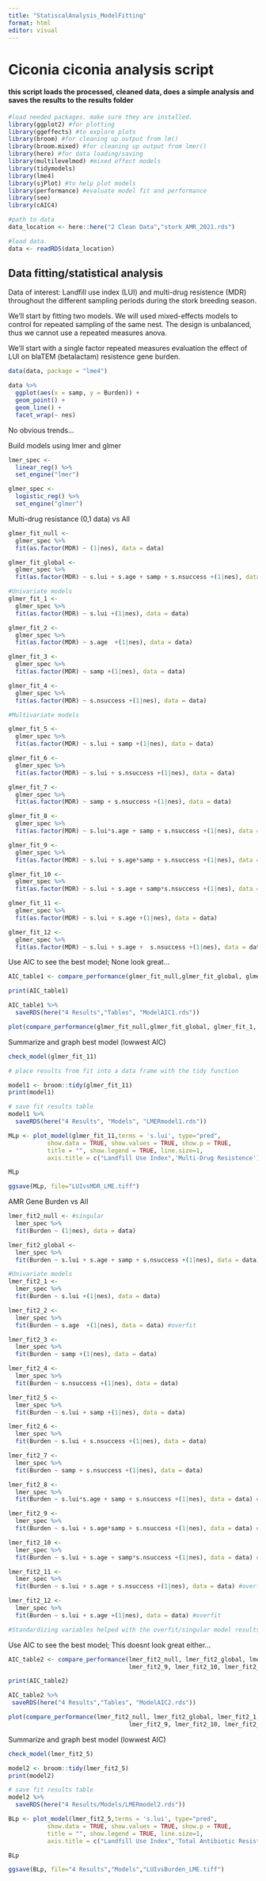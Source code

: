 ```yaml
---
title: "StatiscalAnalysis_ModelFitting"
format: html
editor: visual
---
```


# Ciconia ciconia analysis script

#### this script loads the processed, cleaned data, does a simple analysis and saves the results to the results folder

```r
#load needed packages. make sure they are installed.
library(ggplot2) #for plotting
library(ggeffects) #to explore plots  
library(broom) #for cleaning up output from lm()
library(broom.mixed) #for cleaning up output from lmer()
library(here) #for data loading/saving
library(multilevelmod) #mixed effect models
library(tidymodels)
library(lme4)
library(sjPlot) #to help plot models
library(performance) #evaluate model fit and performance
library(see)
library(cAIC4)

#path to data
data_location <- here::here("2 Clean Data","stork_AMR_2021.rds")

#load data. 
data <- readRDS(data_location)
```

## Data fitting/statistical analysis

Data of interest: Landfill use index (LUI) and multi-drug resistence (MDR) throughout the different sampling periods during the stork breeding season.

We'll start by fitting two models. We will used mixed-effects models to control for repeated sampling of the same nest. The design is unbalanced, thus we cannot use a repeated measures anova.

We'll start with a single factor repeated measures evaluation the effect of LUI on blaTEM (betalactam) resistence gene burden.

```r
data(data, package = "lme4")

data %>% 
  ggplot(aes(x = samp, y = Burden)) + 
  geom_point() + 
  geom_line() +
  facet_wrap(~ nes) 
```

No obvious trends...

Build models using lmer and glmer

```r
lmer_spec <- 
  linear_reg() %>% 
  set_engine("lmer")

glmer_spec <- 
  logistic_reg() %>% 
  set_engine("glmer")

```

Multi-drug resistance (0,1 data) vs All

```r
glmer_fit_null <- 
  glmer_spec %>% 
  fit(as.factor(MDR) ~ (1|nes), data = data)

glmer_fit_global <- 
  glmer_spec %>% 
  fit(as.factor(MDR) ~ s.lui + s.age + samp + s.nsuccess +(1|nes), data = data)

#Univariate models
glmer_fit_1 <- 
  glmer_spec %>% 
  fit(as.factor(MDR) ~ s.lui +(1|nes), data = data)

glmer_fit_2 <- 
  glmer_spec %>% 
  fit(as.factor(MDR) ~ s.age  +(1|nes), data = data)

glmer_fit_3 <- 
  glmer_spec %>% 
  fit(as.factor(MDR) ~ samp +(1|nes), data = data)

glmer_fit_4 <- 
  glmer_spec %>% 
  fit(as.factor(MDR) ~ s.nsuccess +(1|nes), data = data)

#Multivariate models

glmer_fit_5 <- 
  glmer_spec %>% 
  fit(as.factor(MDR) ~ s.lui + samp +(1|nes), data = data)

glmer_fit_6 <- 
  glmer_spec %>% 
  fit(as.factor(MDR) ~ s.lui + s.nsuccess +(1|nes), data = data)

glmer_fit_7 <- 
  glmer_spec %>% 
  fit(as.factor(MDR) ~ samp + s.nsuccess +(1|nes), data = data)

glmer_fit_8 <- 
  glmer_spec %>% 
  fit(as.factor(MDR) ~ s.lui*s.age + samp + s.nsuccess +(1|nes), data = data)

glmer_fit_9 <- 
  glmer_spec %>% 
  fit(as.factor(MDR) ~ s.lui + s.age*samp + s.nsuccess +(1|nes), data = data)

glmer_fit_10 <- 
  glmer_spec %>% 
  fit(as.factor(MDR) ~ s.lui + s.age + samp*s.nsuccess +(1|nes), data = data)

glmer_fit_11 <- 
  glmer_spec %>% 
  fit(as.factor(MDR) ~ s.lui + s.age +(1|nes), data = data)

glmer_fit_12 <- 
  glmer_spec %>% 
  fit(as.factor(MDR) ~ s.lui + s.age +  s.nsuccess +(1|nes), data = data)
```

Use AIC to see the best model; None look great...

```r
AIC_table1 <- compare_performance(glmer_fit_null,glmer_fit_global, glmer_fit_1, glmer_fit_2, glmer_fit_3, glmer_fit_4, glmer_fit_5, glmer_fit_6, glmer_fit_7, glmer_fit_8, glmer_fit_9, glmer_fit_10, glmer_fit_11, glmer_fit_12, rank = TRUE, metrics="AICc")

print(AIC_table1)

AIC_table1 %>%
  saveRDS(here("4 Results","Tables", "ModelAIC1.rds"))

plot(compare_performance(glmer_fit_null,glmer_fit_global, glmer_fit_1, glmer_fit_2, glmer_fit_3, glmer_fit_4, glmer_fit_5, glmer_fit_6, glmer_fit_7, glmer_fit_8, glmer_fit_9, glmer_fit_10, glmer_fit_11, glmer_fit_12))
```

Summarize and graph best model (lowwest AIC)

```r
check_model(glmer_fit_11)

# place results from fit into a data frame with the tidy function

model1 <- broom::tidy(glmer_fit_11)
print(model1)

# save fit results table  
model1 %>%
  saveRDS(here("4 Results", "Models", "LMERmodel1.rds"))

MLp <- plot_model(glmer_fit_11,terms = 's.lui', type="pred", 
           show.data = TRUE, show.values = TRUE, show.p = TRUE,
           title = "", show.legend = TRUE, line.size=1,
           axis.title = c("Landfill Use Index",'Multi-Drug Resistence'))

MLp

ggsave(MLp, file="LUIvsMDR_LME.tiff")
```

AMR Gene Burden vs All

```r
lmer_fit2_null <- #singular
  lmer_spec %>% 
  fit(Burden ~ (1|nes), data = data)

lmer_fit2_global <- 
  lmer_spec %>% 
  fit(Burden ~ s.lui + s.age + samp + s.nsuccess +(1|nes), data = data) #overfit

#Univariate models
lmer_fit2_1 <- 
  lmer_spec %>% 
  fit(Burden ~ s.lui +(1|nes), data = data)

lmer_fit2_2 <- 
  lmer_spec %>% 
  fit(Burden ~ s.age  +(1|nes), data = data) #overfit

lmer_fit2_3 <- 
  lmer_spec %>% 
  fit(Burden ~ samp +(1|nes), data = data)

lmer_fit2_4 <- 
  lmer_spec %>% 
  fit(Burden ~ s.nsuccess +(1|nes), data = data)

lmer_fit2_5 <- 
  lmer_spec %>% 
  fit(Burden ~ s.lui + samp +(1|nes), data = data)

lmer_fit2_6 <- 
  lmer_spec %>% 
  fit(Burden ~ s.lui + s.nsuccess +(1|nes), data = data)

lmer_fit2_7 <- 
  lmer_spec %>% 
  fit(Burden ~ samp + s.nsuccess +(1|nes), data = data)

lmer_fit2_8 <- 
  lmer_spec %>% 
  fit(Burden ~ s.lui*s.age + samp + s.nsuccess +(1|nes), data = data) #overfit

lmer_fit2_9 <- 
  lmer_spec %>% 
  fit(Burden ~ s.lui + s.age*samp + s.nsuccess +(1|nes), data = data) #overfit

lmer_fit2_10 <- 
  lmer_spec %>% 
  fit(Burden ~ s.lui + s.age + samp*s.nsuccess +(1|nes), data = data) #overfit

lmer_fit2_11 <- 
  lmer_spec %>% 
  fit(Burden ~ s.lui + s.age + s.nsuccess +(1|nes), data = data) #overfit

lmer_fit2_12 <- 
  lmer_spec %>% 
  fit(Burden ~ s.lui + s.age +(1|nes), data = data) #overfit

#Standardizing variables helped with the overfit/singular model results
```

Use AIC to see the best model; This doesnt look great either...

```r
AIC_table2 <- compare_performance(lmer_fit2_null, lmer_fit2_global, lmer_fit2_1, lmer_fit2_2, lmer_fit2_3, lmer_fit2_4, lmer_fit2_5, lmer_fit2_6, lmer_fit2_7, lmer_fit2_8,
                                  lmer_fit2_9, lmer_fit2_10, lmer_fit2_11, lmer_fit2_12, rank = TRUE, metrics="AICc")

print(AIC_table2)

AIC_table2 %>%
 saveRDS(here("4 Results","Tables", "ModelAIC2.rds"))

plot(compare_performance(lmer_fit2_null, lmer_fit2_global, lmer_fit2_1, lmer_fit2_2, lmer_fit2_3, lmer_fit2_4, lmer_fit2_5, lmer_fit2_6, lmer_fit2_7, lmer_fit2_8,
                                  lmer_fit2_9, lmer_fit2_10, lmer_fit2_11, lmer_fit2_12))
```

Summarize and graph best model (lowwest AIC)

```r
check_model(lmer_fit2_5)

model2 <- broom::tidy(lmer_fit2_5)
print(model2)

# save fit results table  
model2 %>% 
  saveRDS(here("4 Results/Models/LMERmodel2.rds"))

BLp <- plot_model(lmer_fit2_5,terms = 's.lui', type="pred", 
           show.data = TRUE, show.values = TRUE, show.p = TRUE,
           title = "", show.legend = TRUE, line.size=1,
           axis.title = c("Landfill Use Index",'Total Antibiotic Resistant Gene Burden'))

BLp

ggsave(BLp, file="4 Results","Models","LUIvsBurden_LME.tiff")
```
